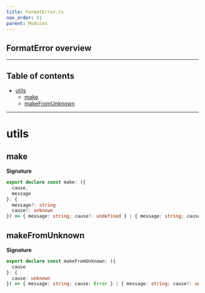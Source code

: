 ```yaml
---
title: FormatError.ts
nav_order: 51
parent: Modules
---
```


## FormatError overview

---

<h2 className="text-delta">Table of contents</h2>

- [utils](#utils)
  - [make](#make)
  - [makeFromUnknown](#makefromunknown)

---

# utils

## make

**Signature**

```ts
export declare const make: ({
  cause,
  message
}: {
  message?: string
  cause?: unknown
}) => { message: string; cause?: undefined } | { message: string; cause: unknown }
```

## makeFromUnknown

**Signature**

```ts
export declare const makeFromUnknown: ({
  cause
}: {
  cause: unknown
}) => { message: string; cause: Error } | { message: string; cause?: undefined }
```
